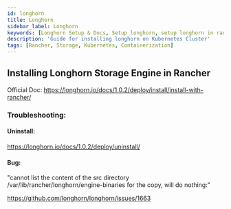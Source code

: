 ```yaml
---
id: longhorn
title: Longhorn
sidebar_label: Longhorn
keywords: [Longhorn Setup & Docs, Setup longhorn, setup longhorn in rancher, setup longhorn in kubernetes,longhorn]
description: 'Guide for installing longhorn on Kubernetes Cluster'
tags: [Rancher, Storage, Kubernetes, Containerization]
---
```


## Installing Longhorn Storage Engine in Rancher

Official Doc: https://longhorn.io/docs/1.0.2/deploy/install/install-with-rancher/ 

### Troubleshooting: 

#### Uninstall: 

https://longhorn.io/docs/1.0.2/deploy/uninstall/

#### Bug: 

"cannot list the content of the src directory /var/lib/rancher/longhorn/engine-binaries for the copy, will do nothing:" 

https://github.com/longhorn/longhorn/issues/1663 

